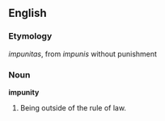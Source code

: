 ==English==

===Etymology===
{{L.}} ''impunitas'', from ''impunis'' without punishment

===Noun===
'''impunity'''
# Being outside of the rule of law.